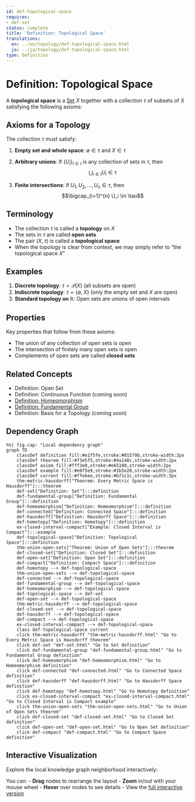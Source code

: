 ```yaml
---
id: def-topological-space
requires:
- def-set
status: complete
title: 'Definition: Topological Space'
translations:
  en: ../en/topology/def-topological-space.html
  ja: ../ja/topology/def-topological-space.html
type: Definition
---
```


# Definition: Topological Space {#def-topological-space}

A **topological space** is a [Set](../logic-set-theory/def-set.qmd) $X$ together with a collection $\tau$ of subsets of $X$ satisfying the following axioms:

## Axioms for a Topology

The collection $\tau$ must satisfy:

1. **Empty set and whole space**: $\emptyset \in \tau$ and $X \in \tau$

2. **Arbitrary unions**: If $\{U_i\}_{i \in I}$ is any collection of sets in $\tau$, then
   $$\bigcup_{i \in I} U_i \in \tau$$

3. **Finite intersections**: If $U_1, U_2, \ldots, U_n \in \tau$, then
   $$\bigcap_{i=1}^{n} U_i \in \tau$$

## Terminology

- The collection $\tau$ is called a **topology** on $X$
- The sets in $\tau$ are called **open sets**
- The pair $(X, \tau)$ is called a **topological space**
- When the topology is clear from context, we may simply refer to "the topological space $X$"

## Examples

1. **Discrete topology**: $\tau = \mathcal{P}(X)$ (all subsets are open)
2. **Indiscrete topology**: $\tau = \{\emptyset, X\}$ (only the empty set and $X$ are open)
3. **Standard topology on $\mathbb{R}$**: Open sets are unions of open intervals

## Properties

Key properties that follow from these axioms:

- The union of any collection of open sets is open
- The intersection of finitely many open sets is open
- Complements of open sets are called **closed sets**

## Related Concepts

- Definition: Open Set
- Definition: Continuous Function (coming soon)
- [Definition: Homeomorphism](def-homeomorphism.qmd)
- [Definition: Fundamental Group](def-fundamental-group.qmd)
- Definition: Basis for a Topology (coming soon)

## Dependency Graph

```mermaid
%%| fig-cap: "Local dependency graph"
graph TD
    classDef definition fill:#e1f5fe,stroke:#01579b,stroke-width:2px
    classDef theorem fill:#f3e5f5,stroke:#4a148c,stroke-width:2px
    classDef axiom fill:#fff3e0,stroke:#e65100,stroke-width:2px
    classDef example fill:#e8f5e9,stroke:#1b5e20,stroke-width:2px
    classDef current fill:#ffebee,stroke:#b71c1c,stroke-width:3px
    thm-metric-hausdorff["Theorem: Every Metric Space is Hausdorff"]:::theorem
    def-set["Definition: Set"]:::definition
    def-fundamental-group["Definition: Fundamental Group"]:::definition
    def-homeomorphism["Definition: Homeomorphism"]:::definition
    def-connected["Definition: Connected Space"]:::definition
    def-hausdorff["Definition: Hausdorff Space"]:::definition
    def-homotopy["Definition: Homotopy"]:::definition
    ex-closed-interval-compact["Example: Closed Interval is Compact"]:::example
    def-topological-space["Definition: Topological Space"]:::definition
    thm-union-open-sets["Theorem: Union of Open Sets"]:::theorem
    def-closed-set["Definition: Closed Set"]:::definition
    def-open-set["Definition: Open Set"]:::definition
    def-compact["Definition: Compact Space"]:::definition
    def-homotopy --> def-topological-space
    thm-union-open-sets --> def-topological-space
    def-connected --> def-topological-space
    def-fundamental-group --> def-topological-space
    def-homeomorphism --> def-topological-space
    def-topological-space --> def-set
    def-open-set --> def-topological-space
    thm-metric-hausdorff --> def-topological-space
    def-closed-set --> def-topological-space
    def-hausdorff --> def-topological-space
    def-compact --> def-topological-space
    ex-closed-interval-compact --> def-topological-space
    class def-topological-space current
    click thm-metric-hausdorff "thm-metric-hausdorff.html" "Go to Every Metric Space is Hausdorff theorem"
    click def-set "def-set.html" "Go to Set definition"
    click def-fundamental-group "def-fundamental-group.html" "Go to Fundamental Group definition"
    click def-homeomorphism "def-homeomorphism.html" "Go to Homeomorphism definition"
    click def-connected "def-connected.html" "Go to Connected Space definition"
    click def-hausdorff "def-hausdorff.html" "Go to Hausdorff Space definition"
    click def-homotopy "def-homotopy.html" "Go to Homotopy definition"
    click ex-closed-interval-compact "ex-closed-interval-compact.html" "Go to Closed Interval is Compact example"
    click thm-union-open-sets "thm-union-open-sets.html" "Go to Union of Open Sets theorem"
    click def-closed-set "def-closed-set.html" "Go to Closed Set definition"
    click def-open-set "def-open-set.html" "Go to Open Set definition"
    click def-compact "def-compact.html" "Go to Compact Space definition"
```

## Interactive Visualization

Explore the local knowledge graph neighborhood interactively:

::: {.graph-viz data-id="def-topological-space" data-width="700" data-height="500"}
:::

You can:
- **Drag** nodes to rearrange the layout
- **Zoom** in/out with your mouse wheel
- **Hover** over nodes to see details
- View the [full interactive version](../../output/interactive/def-topological-space.html){target="_blank"}
